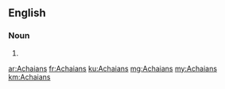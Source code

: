 ==English==

===Noun===
{{head|en|noun plural form}}

# {{plural of|Achaian|lang=en}}

[[ar:Achaians]]
[[fr:Achaians]]
[[ku:Achaians]]
[[mg:Achaians]]
[[my:Achaians]]
[[km:Achaians]]